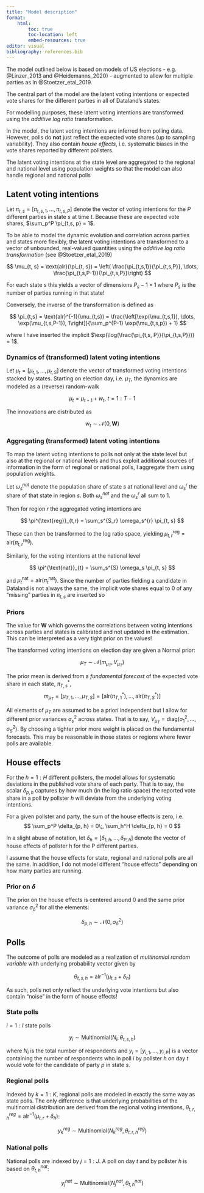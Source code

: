 ```yaml
---
title: "Model description"
format: 
    html:
        toc: true
        toc-location: left
        embed-resources: true
editor: visual
bibliography: references.bib
---
```


The model outlined below is based on models of US elections - e.g. @Linzer_2013 and @Heidemanns_2020) - augmented to allow for multiple parties as in @Stoetzer_etal_2019. 

The central part of the model are the latent voting intentions or expected vote shares for the different parties in all of Dataland's states. 

For modelling purposes, these latent voting intentions are transformed using the *additive log ratio* transformation. 

In the model, the latent voting intentions are inferred from polling data. However, polls do **not** just reflect the expected vote shares (up to sampling variability). They also contain *house effects*, i.e. systematic biases in the vote shares reported by different pollsters.

The latent voting intentions at the state level are aggregated to the regional and national level using population weights so that the model can also handle regional and national polls

## Latent voting intentions

Let $\pi_{t, s} = [\pi_{t, s, 1}, \dots, \pi_{t, s, P}]$ denote the vector of voting intentions for the $P$ different parties in state $s$ at time $t$. Because these are expected vote shares, $\sum_p^P \pi_{t,s, p} = 1$. 

To be able to model the dynamic evolution and correlation across parties and states more flexibly, the latent voting intentions are transformed to a vector of unbounded, real-valued quantities using the *additive log ratio transformation* (see @Stoetzer_etal_2019)

$$
\mu_{t, s} = \text{alr}(\pi_{t, s}) = \left( \frac{\pi_{t,s,1}}{\pi_{t,s,P}}, \dots, \frac{\pi_{t,s,P-1}}{\pi_{t,s,P}}\right)
$$

For each state $s$ this yields a vector of dimensions $P_s-1 \times 1$ where $P_s$ is the number of parties running in that state!

Conversely, the inverse of the transformation is defined as 

$$
\pi_{t,s} = \text{alr}^{-1}(\mu_{t,s}) = \frac{\left[\exp(\mu_{t,s,1}), \dots, \exp(\mu_{t,s,P-1}), 1\right]}{\sum_p^{P-1} \exp(\mu_{t,s,p}) + 1} 
$$

where I have inserted the implicit $\exp(\log(\frac{\pi_{t,s, P}}{\pi_{t,s,P}})) = 1$.

### Dynamics of (transformed) latent voting intentions

Let $\mu_t= [\mu_{t, 1}, \dots, \mu_{t, S}]$ denote the vector of transformed voting intentions stacked by states. Starting on election day, i.e. $\mu_T$, the dynamics are modeled as a (reverse) random-walk

$$
\mu_t = \mu_{t+1} + w_t,\:t = 1:T-1
$$

The innovations are distributed as 

$$
w_t \sim \mathcal{N}(0, \boldsymbol{W})
$$

### Aggregating (transformed) latent voting intentions 

To map the latent voting intentions to polls not only at the state level but also at the regional or national levels and thus exploit additional sources of information in the form of regional or national polls, I aggregate them using population weights. 

Let $\omega^{nat}_s$ denote the population share of state $s$ at national level and $\omega^{r}_s$ the share of that state in region $s$. Both  $\omega_s^{nat}$ and the $\omega_s^{r}$ all sum to 1. 

Then for region $r$ the aggregated voting intentions are

$$
\pi^{\text{reg}}_{t,r} = \sum_s^{S_r} \omega_s^{r} \pi_{t, s}
$$

These can then be transformed to the log ratio space, yielding $\mu^{\text{reg}}_{t,r} = \text{alr}(\pi^{\text{reg}}_{t,r})$.

Similarly, for the voting intentions at the national level

$$
\pi^{\text{nat}}_{t} = \sum_s^{S} \omega_s \pi_{t, s}
$$

and $\mu^{\text{nat}}_{t} = \text{alr}(\pi^{\text{nat}}_{t})$. Since the number of parties fielding a candidate in Dataland is not always the same, the implicit vote shares equal to 0 of any "missing" parties in $\pi_{t, s}$ are inserted so 

### Priors

The value for $\boldsymbol{W}$ which governs the correlations between voting intentions across parties and states is calibrated and not updated in the estimation. This can be interpreted as a very tight prior on the values!

The transformed voting intentions on election day are given a Normal prior:

$$
\mu_T \sim \mathcal{N}(m_{\mu_T}, V_{\mu_T})
$$

The prior mean is derived from a *fundamental forecast* of the expected vote share in each state, $\pi^*_{T,s}$,
$$
m_{\mu_T} = [\mu_{T, 1}, \dots, \mu_{T, S}] = [\text{alr}(\pi^*_{T, 1}), \dots, \text{alr}(\pi^*_{T, S})]
$$ 

All elements of $\mu_T$ are assumed to be a priori independent but I allow for different prior variances $\sigma^2_s$ across states. That is to say, $V_{\mu_T} = \text{diag}(\sigma^2_1, \dots, \sigma^2_S)$. By choosing a tighter prior more weight is placed on the fundamental forecasts. This may be reasonable in those states or regions where fewer polls are available.

## House effects

For the $h=1:H$ different pollsters, the model allows for systematic deviations in the published vote share of each party. That is to say, the scalar $\delta_{p, h}$ captures by how much (in the log ratio space) the reported vote share in a poll by pollster $h$ will deviate from the underlying voting intentions. 

For a given pollster and party, the sum of the house effects is zero, i.e.  
$$
\sum_p^P \delta_{p, h} = 0\;,
\sum_h^H \delta_{p, h} = 0
$$

In a slight abuse of notation, let $\delta_{h} = [\delta_{1, h}, \dots, \delta_{P, h}]$ denote the vector of house effects of pollster h for the P different parties.

I assume that the house effects for state, regional and national polls are all the same. In addition, I do not model different "house effects" depending on how many parties are running. 

### Prior on $\delta$

The prior on the house effects is centered around 0 and the same prior variance $\sigma^2 _{\delta}$ for all the elements: 

$$
\delta_{p, h} \sim \mathcal{N}(0, \sigma^2_{\delta})
$$

## Polls

The outcome of polls are modeled as a realization of *multinomial random variable* with underlying probability vector given by

$$
\theta_{t, s, h} = \text{alr}^{-1}(\mu_{t, s} + \delta_{h})
$$

As such, polls not only reflect the underlying vote intentions but also contain "noise" in the form of house effects!

### State polls

$i = 1:I$ state polls 

$$
y_i \sim \text{Multinomial}(N_i, \theta_{t, s, h})
$$

where $N_i$ is the total number of respondents and $y_i = [y_{i, 1}, \dots, y_{i, P}]$ is a vector containing the number of respondents who in poll $i$ by pollster $h$ on day $t$ would vote for the candidate of party $p$ in state $s$.

### Regional polls

Indexed by $k=1:K$, regional polls are modeled in exactly the same way as state polls. The only difference is that underlying probabilities of the multinomial distribution are derived from the regional voting intentions, $\theta^{reg}_{t, r, h} = \text{alr}^{-1}(\mu_{t, r} + \delta_{h})$:

$$
y^{reg}_k \sim \text{Multinomial}(N^{reg}_k, \theta^{reg}_{t, r, h})
$$

### National polls

National polls are indexed by $j = 1:J$. A poll on day $t$ and by pollster $h$ is based on $\theta^{nat}_{t, h}$:

$$
y^{nat}_j \sim \text{Multinomial}(N^{nat}_j, \theta^{nat}_{t, h})
$$